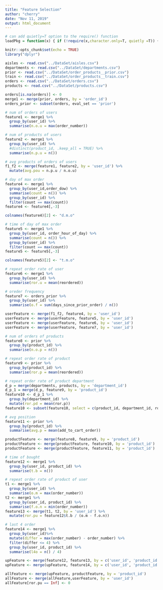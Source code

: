 ```yaml
---
title: "Feature Selection"
author: "cherry"
date: "Nov 11, 2019"
output: html_document
---
```


```r
# can add quietly=T option to the require() function
loadPkg = function(x) { if (!require(x,character.only=T, quietly =T)) { install.packages(x,dep=T,repos="http://cran.us.r-project.org"); if(!require(x,character.only=T)) stop("Package not found") } }
```

```r
knitr::opts_chunk$set(echo = TRUE)
library("dplyr")
```

```r
aisles <- read.csv("../DataSet/aisles.csv")
departments <- read.csv("../DataSet/departments.csv")
prior <- read.csv("../DataSet/order_products__prior.csv")
train <- read.csv("../DataSet/order_products__train.csv")
orders <- read.csv("../DataSet/orders.csv")
products <- read.csv("../DataSet/products.csv")
```

```r
orders[is.na(orders)] <- 0
merge1 <- merge(prior, orders, by = 'order_id')
orders_prior <- subset(orders, eval_set == 'prior')
```

```r
# num of orders of users
feature1 <- merge1 %>%
  group_by(user_id) %>%
  summarise(n.o.u = max(order_number))
```

```r
# num of products of users
feature2 <- merge1 %>%
  group_by(user_id) %>%
  #distinct(product_id, .keep_all = TRUE) %>%
  summarise(n.p.u = n())
```

```r
# avg products of orders of users
f1_f2 <- merge(feature1, feature2, by = 'user_id') %>%
  mutate(avg.pou = n.p.u / n.o.u)
```

```r
# day of max order
feature4 <- merge1 %>%
  group_by(user_id,order_dow) %>%
  summarise(count = n()) %>% 
  group_by(user_id) %>%
  filter(count == max(count))
feature4 <- feature4[,-3]

colnames(feature4)[2] <- "d.m.o"
```

```r
# time of day of max order
feature5 <- merge1 %>%
  group_by(user_id, order_hour_of_day) %>%
  summarise(count = n()) %>%
  group_by(user_id) %>%
  filter(count == max(count))
feature5 <- feature5[,-3]

colnames(feature5)[2] <- "t.m.o"
```

```r
# repeat order rate of user
feature6 <- merge1 %>%
  group_by(user_id) %>%
  summarise(ror.u = mean(reordered))
```

```r
# oreder frequency
feature7 <- orders_prior %>%
  group_by(user_id) %>%
  summarise(o.f = sum(days_since_prior_order) / n())
```

```r
userFeature <- merge(f1_f2, feature4, by = 'user_id')
userFeature <- merge(userFeature, feature5, by = 'user_id')
userFeature <- merge(userFeature, feature6, by = 'user_id')
userFeature <- merge(userFeature, feature7, by = 'user_id')
```

```r
# num of orders of products
feature8 <- prior %>%
  group_by(product_id) %>%
  summarise(n.o.p = n())
```

```r
# repeat order rate of product
feature9 <- prior %>%
  group_by(product_id) %>%
  summarise(ror.p = mean(reordered))
```

```r
# repeat order rate of product department
d_p = merge(departments, products, by = 'department_id')
d_p_1 = merge(d_p, feature9, by = 'product_id')
feature10 <- d_p_1 %>%
  group_by(department_id) %>%
  mutate(ror.pd = mean(ror.p))
feature10 <- subset(feature10, select = c(product_id, department_id, ror.pd))
```

```r
# avg position
feature11 <- prior %>%
  group_by(product_id) %>%
  summarise(avg.p = mean(add_to_cart_order))
```

```r
productFeature <- merge(feature8, feature9, by = 'product_id')
productFeature <- merge(productFeature, feature10, by = 'product_id')
productFeature <- merge(productFeature, feature11, by = 'product_id')
```

```r
# time of bought
feature12 <- merge1 %>%
  group_by(user_id, product_id) %>%
  summarise(t.b = n())
```

```r
# repeat order rate of product of user
t1 <- merge1 %>%
  group_by(user_id) %>%
  summarise(o.m = max(order_number))
t2 <- merge1 %>%
  group_by(user_id, product_id) %>%
  summarise(f.o.n = min(order_number))
feature13 <- merge(t1, t2, by = 'user_id') %>%
  mutate(ror.pu = feature12$t.b / (o.m - f.o.n))
```

```r
# last 4 order
feature14 <- merge1 %>%
  group_by(user_id)%>%
  mutate(differ = max(order_number) - order_number) %>%
  filter(differ <= 4) %>%
  group_by(user_id, product_id) %>%
  summarise(l4o = n() / 4)
```

```r
upFeature <- merge(feature12, feature13, by = c('user_id', 'product_id'))
upFeature <- merge(upFeature, feature14, by = c('user_id', 'product_id'))
```

```r
allFeature <- merge(upFeature, productFeature, by = 'product_id')
allFeature <- merge(allFeature,userFeature, by = 'user_id')
allFeature[ror.pu == Inf] <- 0

```